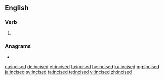 ==English==

===Verb===
{{head|en|verb form}}

# {{en-past of|incise}}

===Anagrams===
* {{l|en|indices}}

[[ca:incised]]
[[de:incised]]
[[et:incised]]
[[fa:incised]]
[[hy:incised]]
[[ku:incised]]
[[mg:incised]]
[[ja:incised]]
[[sv:incised]]
[[ta:incised]]
[[te:incised]]
[[vi:incised]]
[[zh:incised]]